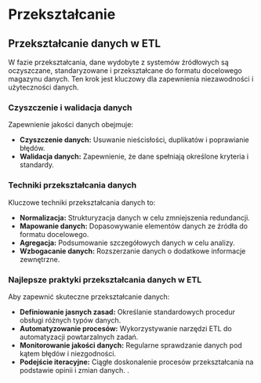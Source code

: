# Przekształcanie

## Przekształcanie danych w ETL

W fazie przekształcania, dane wydobyte z systemów źródłowych są oczyszczane, standaryzowane i przekształcane do formatu docelowego magazynu danych. Ten krok jest kluczowy dla zapewnienia niezawodności i użyteczności danych.

### Czyszczenie i walidacja danych

Zapewnienie jakości danych obejmuje:

- **Czyszczenie danych:** Usuwanie nieścisłości, duplikatów i poprawianie błędów.
- **Walidacja danych:** Zapewnienie, że dane spełniają określone kryteria i standardy.

### Techniki przekształcania danych

Kluczowe techniki przekształcania danych to:

- **Normalizacja:** Strukturyzacja danych w celu zmniejszenia redundancji.
- **Mapowanie danych:** Dopasowywanie elementów danych ze źródła do formatu docelowego.
- **Agregacja:** Podsumowanie szczegółowych danych w celu analizy.
- **Wzbogacanie danych:** Rozszerzanie danych o dodatkowe informacje zewnętrzne.

### Najlepsze praktyki przekształcania danych w ETL

Aby zapewnić skuteczne przekształcanie danych:

- **Definiowanie jasnych zasad:** Określanie standardowych procedur obsługi różnych typów danych.
- **Automatyzowanie procesów:** Wykorzystywanie narzędzi ETL do automatyzacji powtarzalnych zadań.
- **Monitorowanie jakości danych:** Regularne sprawdzanie danych pod kątem błędów i niezgodności.
- **Podejście iteracyjne:** Ciągłe doskonalenie procesów przekształcania na podstawie opinii i zmian danych.
.